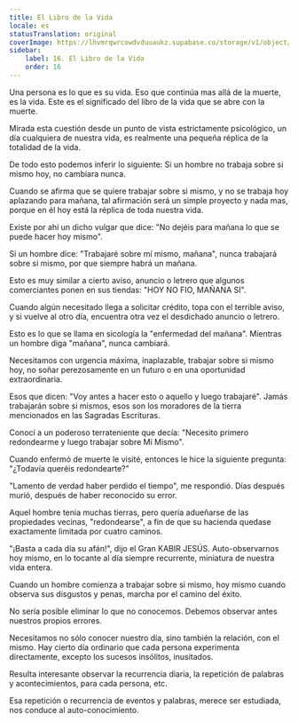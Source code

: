 ```yaml
---
title: El Libro de la Vida
locale: es
statusTranslation: original
coverImage: https://lhvmrqwrcowdvduuaukz.supabase.co/storage/v1/object/public/strapi-uploads/small_cover-tratado-de-psicologia-revolucionaria.webp-5e15e1cec4e0ebebcde5d7fc7565d8fd.webp
sidebar:
    label: 16. El Libro de la Vida
    order: 16
---
```

Una persona es lo que es su vida. Eso que continúa mas allá de la muerte, es la vida. Este es el significado del libro de la vida que se abre con la muerte.

Mirada esta cuestión desde un punto de vista estrictamente psicológico, un día cualquiera de nuestra vida, es realmente una pequeña réplica de la totalidad de la vida.

De todo esto podemos inferir lo siguiente: Si un hombre no trabaja sobre si mismo hoy, no cambiara nunca.

Cuando se afirma que se quiere trabajar sobre si mismo, y no se trabaja hoy aplazando para mañana, tal afirmación será un simple proyecto y nada mas, porque en él hoy está la réplica de toda nuestra vida.

Existe por ahí un dicho vulgar que dice: "No dejéis para mañana lo que se puede hacer hoy mismo".

Si un hombre dice: "Trabajaré sobre mí mismo, mañana", nunca trabajará sobre si mismo, por que siempre habrá un mañana.

Esto es muy similar a cierto aviso, anuncio o letrero que algunos comerciantes ponen en sus tiendas: "HOY NO FIO, MAÑANA SI".

Cuando algún necesitado llega a solicitar crédito, topa con el terrible aviso, y si vuelve al otro día, encuentra otra vez el desdichado anuncio o letrero.

Esto es lo que se llama en sicología la "enfermedad del mañana". Mientras un hombre diga "mañana", nunca cambiará.

Necesitamos con urgencia máxima, inaplazable, trabajar sobre si mismo hoy, no soñar perezosamente en un futuro o en una oportunidad extraordinaria.

Esos que dicen: "Voy antes a hacer esto o aquello y luego trabajaré". Jamás trabajarán sobre si mismos, esos son los moradores de la tierra mencionados en las Sagradas Escrituras.

Conocí a un poderoso terrateniente que decía: "Necesito primero redondearme y luego trabajar sobre Mí Mismo".

Cuando enfermó de muerte le visité, entonces le hice la siguiente pregunta: "¿Todavía queréis redondearte?"

"Lamento de verdad haber perdido el tiempo", me respondió. Días después murió, después de haber reconocido su error.

Aquel hombre tenia muchas tierras, pero quería adueñarse de las propiedades vecinas, "redondearse", a fin de que su hacienda quedase exactamente limitada por cuatro caminos.

"¡Basta a cada día su afán!", dijo el Gran KABIR JESÚS. Auto-observarnos hoy mismo, en lo tocante al día siempre recurrente, miniatura de nuestra vida entera.

Cuando un hombre comienza a trabajar sobre si mismo, hoy mismo cuando observa sus disgustos y penas, marcha por el camino del éxito.

No sería posible eliminar lo que no conocemos. Debemos observar antes nuestros propios errores.

Necesitamos no sólo conocer nuestro día, sino también la relación, con el mismo. Hay cierto día ordinario que cada persona experimenta directamente, excepto los sucesos insólitos, inusitados.

Resulta interesante observar la recurrencia diaria, la repetición de palabras y acontecimientos, para cada persona, etc.

Esa repetición o recurrencia de eventos y palabras, merece ser estudiada, nos conduce al auto-conocimiento.

